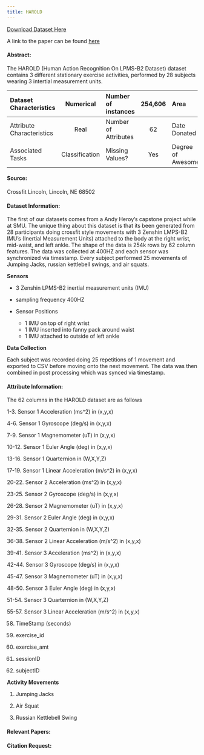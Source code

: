 ```yaml
---
title: HAROLD 
---
```


[Download Dataset Here](https://wlldatasets.s3.us-east-2.amazonaws.com/ComboPlatter.csv)

A link to the paper can be found [here](https://scholar.smu.edu/datasciencereview/vol3/iss1/1/)

#### Abstract:
The HAROLD (Human Action Recognition On LPMS-B2 Dataset) dataset contains 3 different stationary exercise activities, performed by 28 subjects wearing 3 intertial measurement units.

|  Dataset Characteristics |  Numerical |   Number of instances   |    254,606    |    Area   |  Computer    |
|:------------|:-----:|:--------------|:--------------:|:-------|:--------------------:|
|  Attribute Characteristics |  Real |   Number of Attributes   |    62    |    Date Donated   |  5/14/2020    |
|  Associated Tasks |  Classification |   Missing Values?   |    Yes    |    Degree of Awesome   |  infinite    |


#### Source:

Crossfit Lincoln, Lincoln, NE 68502

#### Dataset Information:

The first of our datasets comes from a Andy Heroy's capstone project while at SMU.  The unique thing about this dataset is that its been generated from 28 participants doing crossfit style movements with 3 Zenshin LMPS-B2 IMU's (Inertial Measurement Units) attached to the body at the right wrist, mid-waist, and left ankle.  The shape of the data is 254k rows by 62 column features.  The data was collected at 400HZ and each sensor was synchronized via timestamp.  Every subject performed 25 movements of Jumping Jacks, russian kettlebell swings, and air squats. 

**Sensors**


- 3 Zenshin LPMS-B2 inertial measurement units (IMU)

- sampling frequency 400HZ

- Sensor Positions
    - 1 IMU on top of right wrist
    - 1 IMU inserted into fanny pack around waist
    - 1 IMU attached to outside of left ankle

**Data Collection**


Each subject was recorded doing 25 repetitions of 1 movement and exported to CSV before moving onto the next movement.  The data was then combined in post processing which was synced via timestamp.  

#### Attribute Information:

The 62 columns in the HAROLD dataset are as follows

1-3.    Sensor 1 Acceleration (ms^2) in (x,y,x) 

4-6.    Sensor 1 Gyroscope (deg/s) in (x,y,x) 

7-9.    Sensor 1 Magnemometer (uT) in (x,y,x)

10-12.  Sensor 1 Euler Angle (deg) in (x,y,x)

13-16.  Sensor 1 Quarternion in (W,X,Y,Z) 

17-19.  Sensor 1 Linear Acceleration (m/s^2) in (x,y,x)

20-22.  Sensor 2 Acceleration (ms^2) in (x,y,x) 

23-25.  Sensor 2 Gyroscope (deg/s) in (x,y,x) 

26-28.  Sensor 2 Magnemometer (uT) in (x,y,x) 

29-31.  Sensor 2 Euler Angle (deg) in (x,y,x)

32-35.  Sensor 2 Quarternion in (W,X,Y,Z) 

36-38.  Sensor 2 Linear Acceleration (m/s^2) in (x,y,x)

39-41.  Sensor 3 Acceleration (ms^2) in (x,y,x) 

42-44.  Sensor 3 Gyroscope (deg/s) in (x,y,x) 

45-47.  Sensor 3 Magnemometer (uT) in (x,y,x) 

48-50.  Sensor 3 Euler Angle (deg) in (x,y,x)

51-54.  Sensor 3 Quarternion in (W,X,Y,Z) 

55-57.  Sensor 3 Linear Acceleration (m/s^2) in (x,y,x)

58. TimeStamp (seconds)

59. exercise_id

60. exercise_amt

61. sessionID

62. subjectID


**Activity Movements**


1.  Jumping Jacks

2.  Air Squat

3.  Russian Kettlebell Swing


#### Relevant Papers:

#### Citation Request:
